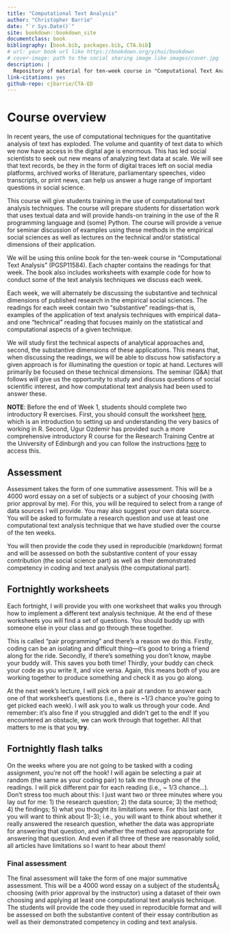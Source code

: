 ```yaml
--- 
title: "Computational Text Analysis"
author: "Christopher Barrie"
date: "`r Sys.Date()`"
site: bookdown::bookdown_site
documentclass: book
bibliography: [book.bib, packages.bib, CTA.bib]
# url: your book url like https://bookdown.org/yihui/bookdown
# cover-image: path to the social sharing image like images/cover.jpg
description: |
  Repository of material for ten-week course in "Computational Text Analysis" (PGSP11584)
link-citations: yes
github-repo: cjbarrie/CTA-ED
---
```


# Course overview {.unnumbered}

In recent years, the use of computational techniques for the quantitative analysis of text has exploded. The volume and quantity of text data to which we now have access in the digital age is enormous. This has led social scientists to seek out new means of analyzing text data at scale. We will see that text records, be they in the form of digital traces left on social media platforms, archived works of literature, parliamentary speeches, video transcripts, or print news, can help us answer a huge range of important questions in social science. 

This course will give students training in the use of computational text analysis techniques. The course will prepare students for dissertation work that uses textual data and will provide hands-on training in the use of the R programming language and (some) Python. The course will provide a venue for seminar discussion of examples using these methods in the empirical social sciences as well as lectures on the technical and/or statistical dimensions of their application.

We will be using this online book for the ten-week course in "Computational Text Analysis" (PGSP11584). Each chapter contains the readings for that week. The book also includes worksheets with example code for how to conduct some of the text analysis techniques we discuss each week. 

Each week, we will alternately be discussing the substantive and technical dimensions of published research in the empirical social sciences. The readings for each week contain two "substantive" readings--that is, examples of the application of text analysis techniques with empirical data--and one "technical" reading that focuses mainly on the statistical and computational aspects of a given technique. 

We will study first the technical aspects of analytical approaches and, second, the substantive dimensions of these applications. This means that, when discussing the readings, we will be able to discuss how satisfactory a given approach is for illuminating the question or topic at hand. Lectures will primarily be focused on these technical dimensions. The seminar (Q&A) that follows will give us the opportunity to study and discuss questions of social scientific interest, and how computational text analysis had been used to answer these.

**NOTE**: Before the end of Week 1, students should complete two introductory R exercises. First, you should consult the worksheet [here](https://cjbarrie.github.io/CTA-ED/introduction-to-r.html), which is an introduction to setting up and understanding the very basics of working in R. Second, Ugur Ozdemir has provided such a more comprehensive introductory R course for the Research Training Centre at the University of Edinburgh and you can follow the instructions [here](https://research-training-centre.sps.ed.ac.uk/micro-methods/) to access this.

## Assessment {.unnumbered}

Assessment takes the form of one summative assessment. This will be a 4000 word essay on a set of subjects or a subject of your choosing (with prior approval by me). For this, you will be required to select from a range of data sources I will provide. You may also suggest your own data source. You will be asked to formulate a research question and use at least one computational text analysis technique that we have studied over the course of the ten weeks.

You will then provide the code they used in reproducible (markdown) format and will be assessed on both the substantive content of your essay contribution (the social science part) as well as their demonstrated competency in coding and text analysis (the computational part). 

## Fortnightly worksheets {.unnumbered}

Each fortnight, I will provide you with one worksheet that walks you through how to implement a different text analysis technique. At the end of these worksheets you will find a set of questions. You should buddy up with someone else in your class and go through these together. 

This is called "pair programming" and there's a reason we do this. Firstly, coding can be an isolating and difficult thing---it's good to bring a friend along for the ride. Secondly, if there's something you don't know, maybe your buddy will. This saves you both time! Thirdly, your buddy can check your code as you write it, and vice versa. Again, this means both of you are working together to produce something and check it as you go along.

At the next week's lecture, I will pick on a pair at random to answer each one of that worksheet's questions (i.e., there is ~1/3 chance you're going to get picked each week). I will ask you to walk us through your code. And remember: it's also fine if you struggled and didn't get to the end! If you encountered an obstacle, we can work through that together. All that matters to me is that you **try**.

## Fortnightly flash talks {.unnumbered}

On the weeks where you are not going to be tasked with a coding assignment, you're not off the hook! I will again be selecting a pair at random (the same as your coding pair) to talk me through one of the readings. I will pick different pair for each reading (i.e., ~ 1/3 chance...). Don't stress too much about this: I just want two or three minutes where you lay out for me: 1) the research question; 2) the data source; 3) the method; 4) the findings; 5) what you thought its limitations were. For this last one, you will want to think about 1)-3); i.e., you will want to think about whether it really answered the research question, whether the data was appropriate for answering that question, and whether the method was appropriate for answering that question. And even if all three of these are reasonably solid, all articles have limitations so I want to hear about them!

### Final assessment {.unnumbered}

The final assessment will take the form of one major summative assessment. This will be a 4000 word essay on a subject of the studentsÂ¿ choosing (with prior approval by the instructor) using a dataset of their own choosing and applying at least one computational text analysis technique. The students will provide the code they used in reproducible format and will be assessed on both the substantive content of their essay contribution as well as their demonstrated competency in coding and text analysis. 
